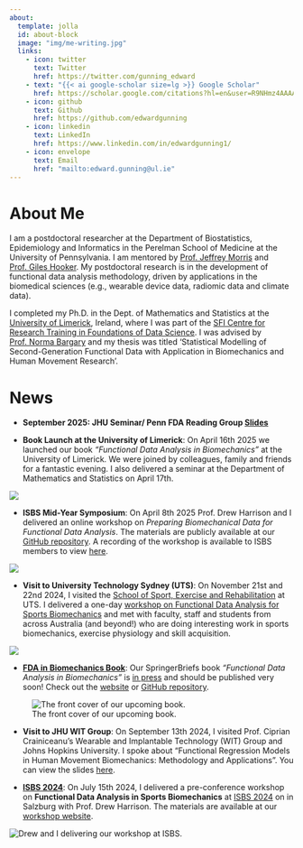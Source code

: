 ```yaml
---
about:
  template: jolla
  id: about-block
  image: "img/me-writing.jpg"
  links:
    - icon: twitter
      text: Twitter
      href: https://twitter.com/gunning_edward
    - text: "{{< ai google-scholar size=lg >}} Google Scholar"
      href: https://scholar.google.com/citations?hl=en&user=R9NHmz4AAAAJ
    - icon: github
      text: Github
      href: https://github.com/edwardgunning
    - icon: linkedin
      text: LinkedIn
      href: https://www.linkedin.com/in/edwardgunning1/
    - icon: envelope
      text: Email
      href: "mailto:edward.gunning@ul.ie"  
---
```



::: {#about-block}
:::



# About Me

I am a postdoctoral researcher at the Department of Biostatistics, Epidemiology and Informatics in the Perelman School of Medicine at the University of Pennsylvania. I am mentored by [Prof. Jeffrey Morris](https://www.dbei.med.upenn.edu/bio/jeffrey-s-morris-phd) and [Prof. Giles Hooker](https://www.gileshooker.com/). My postdoctoral research is in the development of functional data analysis methodology, driven by applications in the biomedical sciences (e.g., wearable device data, radiomic data and climate data).

I completed my Ph.D. in the Dept. of Mathematics and Statistics at the [University of Limerick](https://www.ul.ie/), Ireland, where I was part of the [SFI Centre for Research Training in Foundations of Data Science](https://www.data-science.ie/).
I was advised by [Prof. Norma Bargary](https://www.ul.ie/research/dr-norma-bargary) and my thesis was titled 'Statistical Modelling of Second-Generation Functional Data with Application in Biomechanics and Human Movement Research'.

# News

* **September 2025: JHU Seminar/ Penn FDA Reading Group [Slides](docs/slides/Non_Linear_FMM_Seminar_WIT.pdf)**

* **Book Launch at the University of Limerick**: On April 16th 2025 we launched our book *"Functional Data Analysis in Biomechanics"* at the University of Limerick. We were joined by colleagues, family and friends for a fantastic evening. I also delivered a seminar at the Department of Mathematics and Statistics on April 17th.

![](teaching/book-launch.JPG)

* **ISBS Mid-Year Symposium**: On April 8th 2025 Prof. Drew Harrison and I delivered an online workshop on *Preparing Biomechanical Data for Functional Data Analysis*. The materials are publicly available at our [GitHub repository](https://github.com/edwardgunning/ISBS-FDA-data-preparation-workshop). A recording of the workshop is available to ISBS members to view [here](https://isbs.org/conferences/videos/symposium25-recordings).

![](teaching/isbs-mid-year.jpg)

* **Visit to University Technology Sydney (UTS)**: On November 21st and 22nd 2024, I visited the [School of Sport, Exercise and Rehabilitation](https://www.uts.edu.au/about/faculty-health/school-sport-exercise-and-rehabilitation) at UTS. I delivered a one-day [workshop on Functional Data Analysis for Sports Biomechanics](https://github.com/edwardgunning/UTS-FDA-Short-Course) and met with faculty, staff and students from across Australia (and beyond!) who are doing interesting work in sports biomechanics, exercise physiology and skill acquisition.

![](teaching/uts-course.JPG)

* [**FDA in Biomechanics Book**](https://link.springer.com/book/9783031688614): Our SpringerBriefs book *"Functional Data Analysis in Biomechanics"* is <u>in press</u> and should be published very soon! Check out the [website](https://link.springer.com/book/9783031688614) or [GitHub repository](https://github.com/FAST-ULxNUIG/SpringerBriefs/tree/main).

![The front cover of our upcoming book.](projects/review-book/book_frontcover.png)

* **Visit to JHU WIT Group**: On September 13th 2024, I visited Prof. Ciprian Crainiceanu's Wearable and Implantable Technology (WIT) Group and Johns Hopkins University. I spoke about "Functional Regression Models in Human Movement Biomechanics: Methodology and Applications". You can view the slides [here](https://github.com/ edwardgunning/JHU-Talk).


* [**ISBS 2024**](https://www.isbs2024.com/): On July $15$th $2024$, I delivered a pre-conference workshop on **Functional Data Analysis in Sports Biomechanics** at [ISBS 2024](https://www.isbs2024.com/) on in Salzburg with Prof. Drew Harrison. The materials are available at our [workshop website](https://github.com/edwardgunning/ISBS-Short-Course).

![Drew and I delivering our workshop at ISBS.](teaching/isbs-course.png)
<!-- # Research -->

<!-- * Add research interests here. -->



<!-- ```{=html} -->
<!-- <div  style="margin: 30px; text-align: center;"> -->
<!-- <a class="btn btn-primary" href="https://www.marvinschmitt.com/blog/website-tutorial-quarto/" role="button" target="_blank" style="padding: 15px 30px;">View the tutorial for this template (+ download link)</a> -->
<!-- </div> -->
<!-- ``` -->

